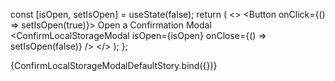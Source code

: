 
<Meta title="ConfirmLocalStorageModal" component={ConfirmLocalStorageModal}/>

<ArgsTable of={args}/>

  const [isOpen, setIsOpen] = useState(false);
  return (
    <>
      <Button onClick={() => setIsOpen(true)}>
        Open a Confirmation Modal
      </Button>
      <ConfirmLocalStorageModal 
        isOpen={isOpen} 
        onClose={() => setIsOpen(false)}
      />
    </>
  );
};

<Canvas>
  <Story name="Default">
    {ConfirmLocalStorageModalDefaultStory.bind({})}
  </Story>
</Canvas>